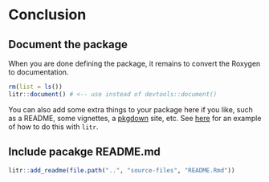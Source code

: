 # Conclusion {#conclude}

## Document the package

When you are done defining the package, it remains to convert the Roxygen to documentation.

```r
rm(list = ls())
litr::document() # <-- use instead of devtools::document()
```

You can also add some extra things to your package here if you like, such as a README, some vignettes, a [pkgdown](https://pkgdown.r-lib.org/) site, etc.  See [here](https://github.com/jacobbien/litr-project/tree/main/examples/make-an-r-package-with-extras) for an example of how to do this with `litr`.

## Include pacakge README.md

```r
litr::add_readme(file.path("..", "source-files", "README.Rmd"))
```
